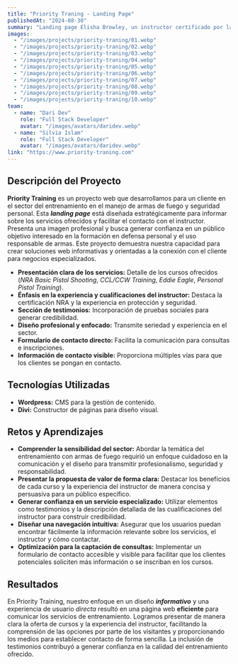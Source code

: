 ```yaml
---
title: "Priority Traning - Landing Page"
publishedAt: "2024-08-30"
summary: "Landing page Elisha Browley, un instructor certificado por la NRA con experiencia en la policía y protección, ofrece cursos de entrenamiento en armas de fuego centrados en la seguridad y el desarrollo de habilidades."
images:
  - "/images/projects/priority-traning/01.webp"
  - "/images/projects/priority-traning/02.webp"
  - "/images/projects/priority-traning/03.webp"
  - "/images/projects/priority-traning/04.webp"
  - "/images/projects/priority-traning/05.webp"
  - "/images/projects/priority-traning/06.webp"
  - "/images/projects/priority-traning/07.webp"
  - "/images/projects/priority-traning/08.webp"
  - "/images/projects/priority-traning/09.webp"
  - "/images/projects/priority-traning/10.webp"
team:
  - name: "Dari Dev"
    role: "Full Stack Developer"
    avatar: "/images/avatars/daridev.webp"
  - name: "Silvia Islam"
    role: "Full Stack Developer"
    avatar: "/images/avatars/daridev.webp"
link: "https://www.priority-traning.com"
---
```


## Descripción del Proyecto

**Priority Training** es un proyecto web que desarrollamos para un cliente en el sector del entrenamiento en el manejo de armas de fuego y seguridad personal. Esta ***landing page*** está diseñada estratégicamente para informar sobre los servicios ofrecidos y facilitar el contacto con el instructor. Presenta una imagen profesional y busca generar confianza en un público objetivo interesado en la formación en defensa personal y el uso responsable de armas. Este proyecto demuestra nuestra capacidad para crear soluciones web informativas y orientadas a la conexión con el cliente para negocios especializados.

* **Presentación clara de los servicios:** Detalle de los cursos ofrecidos (*NRA Basic Pistol Shooting*, *CCL/CCW Training*, *Eddie Eagle*, *Personal Pistol Training*).
* **Énfasis en la experiencia y cualificaciones del instructor:** Destaca la certificación NRA y la experiencia en protección y seguridad.
* **Sección de testimonios:** Incorporación de pruebas sociales para generar credibilidad.
* **Diseño profesional y enfocado:** Transmite seriedad y experiencia en el sector.
* **Formulario de contacto directo:** Facilita la comunicación para consultas e inscripciones.
* **Información de contacto visible:** Proporciona múltiples vías para que los clientes se pongan en contacto.

## Tecnologías Utilizadas

- **Wordpress:** CMS para la gestión de contenido.
- **Divi:** Constructor de páginas para diseño visual.

## Retos y Aprendizajes

* **Comprender la sensibilidad del sector:** Abordar la temática del entrenamiento con armas de fuego requirió un enfoque cuidadoso en la comunicación y el diseño para transmitir profesionalismo, seguridad y responsabilidad.
* **Presentar la propuesta de valor de forma clara:** Destacar los beneficios de cada curso y la experiencia del instructor de manera concisa y persuasiva para un público específico.
* **Generar confianza en un servicio especializado:** Utilizar elementos como testimonios y la descripción detallada de las cualificaciones del instructor para construir credibilidad.
* **Diseñar una navegación intuitiva:** Asegurar que los usuarios puedan encontrar fácilmente la información relevante sobre los servicios, el instructor y cómo contactar.
* **Optimización para la captación de consultas:** Implementar un formulario de contacto accesible y visible para facilitar que los clientes potenciales soliciten más información o se inscriban en los cursos.

## Resultados

En Priority Training, nuestro enfoque en un diseño ***informativo*** y una experiencia de usuario *directa* resultó en una página web **eficiente** para comunicar los servicios de entrenamiento. Logramos presentar de manera clara la oferta de cursos y la experiencia del instructor, facilitando la comprensión de las opciones por parte de los visitantes y proporcionando los medios para establecer contacto de forma sencilla. La inclusión de testimonios contribuyó a generar confianza en la calidad del entrenamiento ofrecido.
